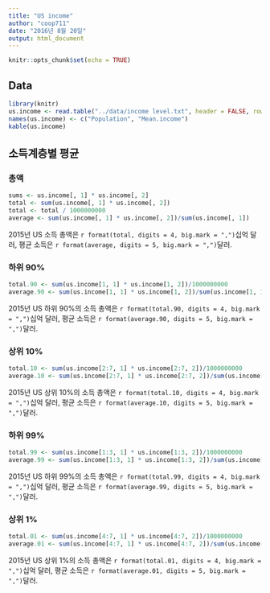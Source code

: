 ```yaml
---
title: "US income"
author: "coop711"
date: "2016년 8월 20일"
output: html_document
---
```


```r
knitr::opts_chunk$set(echo = TRUE)
```

## Data

```r
library(knitr)
us.income <- read.table("../data/income level.txt", header = FALSE, row.names = 1, colClasses = c("character", "integer", "numeric"))
names(us.income) <- c("Population", "Mean.income")
kable(us.income)
```

## 소득계층별 평균

### 총액

```r
sums <- us.income[, 1] * us.income[, 2]
total <- sum(us.income[, 1] * us.income[, 2])
total <- total / 1000000000
average <- sum(us.income[, 1] * us.income[, 2])/sum(us.income[, 1])
```

2015년 US 소득 총액은 `r format(total, digits = 4, big.mark = ",")`십억 달러, 평균 소득은 `r format(average, digits = 5, big.mark = ",")`달러. 

### 하위 90%

```r
total.90 <- sum(us.income[1, 1] * us.income[1, 2])/1000000000
average.90 <- sum(us.income[1, 1] * us.income[1, 2])/sum(us.income[1, 1])
```

2015년 US 하위 90%의 소득 총액은 `r format(total.90, digits = 4, big.mark = ",")`십억 달러, 평균 소득은 `r format(average.90, digits = 5, big.mark = ",")`달러. 


### 상위 10%

```r
total.10 <- sum(us.income[2:7, 1] * us.income[2:7, 2])/1000000000
average.10 <- sum(us.income[2:7, 1] * us.income[2:7, 2])/sum(us.income[2:7, 1])
```

2015년 US 상위 10%의 소득 총액은 `r format(total.10, digits = 4, big.mark = ",")`십억 달러, 평균 소득은 `r format(average.10, digits = 5, big.mark = ",")`달러. 


### 하위 99%

```r
total.99 <- sum(us.income[1:3, 1] * us.income[1:3, 2])/1000000000
average.99 <- sum(us.income[1:3, 1] * us.income[1:3, 2])/sum(us.income[1:3, 1])
```

2015년 US 하위 99%의 소득 총액은 `r format(total.99, digits = 4, big.mark = ",")`십억 달러, 평균 소득은 `r format(average.99, digits = 5, big.mark = ",")`달러. 

### 상위 1%

```r
total.01 <- sum(us.income[4:7, 1] * us.income[4:7, 2])/1000000000
average.01 <- sum(us.income[4:7, 1] * us.income[4:7, 2])/sum(us.income[4:7, 1])
```

2015년 US 상위 1%의 소득 총액은 `r format(total.01, digits = 4, big.mark = ",")`십억 달러, 평균 소득은 `r format(average.01, digits = 5, big.mark = ",")`달러. 
